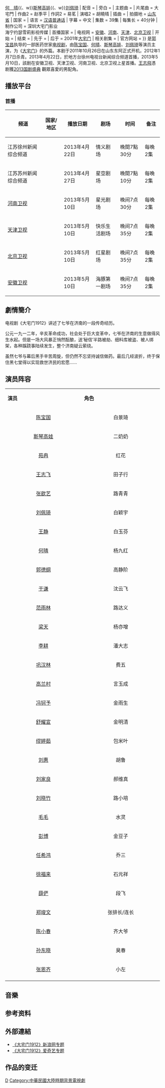 {{电视节目信息框
| 名称 = 大宅门1912
| 英文名称 = ''Da Zhai Men 1912''
| 别名 = 
| 图片 = [[文件:大宅门1912.jpg|250px]]
| 图说 = 海报
| 分类 = 近代
| 原创者= 
| 导演 = [[郭宝昌|郭宝昌]]
| 监制 = 
| 编剧 = 郭宝昌
| 制作人=柳霄
| 摄影 = 武斐斐
| 演出 = {{Nowrap begin}}[[陈宝国|陈宝国]]{{、w}}[[何晴|何　晴]]{{、w}}[[斯琴高娃|斯琴高娃]]{{、w}}[[刘佩琦|刘佩琦]]{{Nowrap end}}
| 配音 =
| 旁白 = 
| 主题曲 =
| 片尾曲 = 大宅門
| 作曲2 = 赵季平
| 作詞2 = 易茗
| 演唱2 = 胡曉晴
| 插曲 = 
| 拍摄地 = {{CHNML}}[[山东省|山东省]]
| 国家 = {{CHNML}}
| 语言 = [[汉语|汉语]][[普通话|普通话]]
| 字幕 = 中文
| 集数 = 39集
| 每集长 = 40分钟
| 制作公司 = 深圳大宅门影业<br />海宁约瑟雪莉影视传媒
| 首播国家 = {{CHNML}} 
| 电视网 = [[安徽卫视|安徽]]、[[河南卫视|河南]]、[[天津卫视|天津]]、[[北京卫视|北京卫视]]
| 开始 = {{start date|2013|5|10}}
| 结束 = {{end date|2013|5|28}}
| 先于 = 
| 后于 = 2001年[[大宅门|大宅门]]
| 相关剧集 = 
| 官方网站 = 
}}
{{engname|《'''大宅门1912'''》|Da Zhai Men 1912}}是[[郭宝昌|郭宝昌]]执导的一部医药世家[[电视剧|电视剧]]，由[[陈宝国|陈宝国]]、[[何晴|何晴]]、[[斯琴高娃|斯琴高娃]]、[[刘佩琦|刘佩琦]]等演员主演，为《[[大宅门|大宅门]]》的外篇。本剧于2011年10月26日在山东东阿正式开机，2012年1月7日杀青。2013年4月22日，於地方台徐州电视台新闻综合频道首播，2013年5月10日，該剧在安徽卫视、天津卫视、河南卫视、北京卫视上星首播。[[王志飛|王志飛]]憑剧獲[[2013年国剧盛典获奖名单|2013国剧盛典]] 觀眾喜愛的男配角。

== 播放平台 ==
===首播===
{| class="wikitable"
|-
! 频道 || 国家/地区 || 播放日期 || 剧场 || 时间 || 备注
|- 
| 江苏徐州新闻综合频道 || rowspan="6" |{{CHNML}} || 2013年4月22日 || 情义剧场 ||晚間7點30分  || 每晚2集
|- 
| 江苏苏州新闻综合频道 || 2013年4月27日 || 星空剧场 ||晚間7點10分  || 每晚2集
|- 
| [[河南卫视|河南卫视]]||2013年5月10日 ||星光剧场 ||晚间7点30分 ||每晚2集
|- 
| [[天津卫视|天津卫视]]  ||2013年5月10日 ||快乐生活剧场 || 晚间7点35分 || 每晚2集
|- 
| [[北京卫视|北京卫视]] ||2013年5月10日 ||红星剧场 || 晚间7点35分 || 每晚2集
|- 
| [[安徽卫视|安徽卫视]] ||2013年5月10日 ||海豚第一剧场 ||晚间7点35分  || 每晚2集
|}

== 劇情簡介 ==
电视剧《大宅门1912》讲述了七爷在济南的一段传奇经历。 

公元一九一二年，辛亥革命成功，社会处于巨大变革中，七爷在济南的生意做得风生水起。但是一场大风暴正悄然酝酿，送‘秘信’半路被劫、细料库被盗、被人绑架，各种蹊跷事陆续发生，整个济南疑云萦绕。

虽然七爷与幕后黑手辛苦周旋，但仍然不忘坚持诚信做药。最后几经波折，终于保住黑七堂得以实现救世济民的宏愿……

==演员阵容==
{| class="wikitable" width="10%"
|- style="background:cornflowerblue; color:white" align="center"
|style="width:5%"|'''演员'''||style="width:5%"|'''角色'''
|-
|  <center>[[陈宝国|陈宝国]]|| <center>白景琦
|-
|  <center>[[斯琴高娃|斯琴高娃]]|| <center>二奶奶 
|-
|  <center>[[苑冉|苑冉]]  ||<center>红花 
|-
|  <center>[[王志飞|王志飞]] ||<center>田子行
|-
|  <center>[[张歆艺|张歆艺]] ||<center>路青青
|-
|  <center>[[刘佩琦|刘佩琦]]  ||<center>白颖宇
|-
|  <center>[[王静|王静]] ||<center>白玉芬 
|-
|  <center>[[何晴|何晴]]  ||<center>杨九红
|-
|  <center>[[郭德纲|郭德纲]] ||<center>高静阶
|-
|  <center>[[于謙_(相聲演員)|于谦]]||<center>沈云飞  
|-
|  <center>[[范雨林|范雨林]]  ||<center>路达义
|-
|  <center>[[梁天_(北京)|梁天]] ||<center>杨亦增 
|-
|  <center>[[李耕|李耕]] ||<center>潘大志 
|-
|  <center>[[巩汉林|巩汉林]] ||<center>费五 
|-
|  <center>[[高兰村|高兰村]] ||<center>言玉成 
|-
|  <center>[[冯钶予|冯钶予]] ||<center>金雨生 
|-
|  <center>[[舒耀宣|舒耀宣]]||<center>金明清  
|-
|  <center>[[缪婷茹|缪婷茹]]||<center>包米叶  
|-
|  <center>[[劉惠_(演員)|刘惠]] ||<center>胡鲁 
|-
|  <center>[[刘家良|刘家良]] ||<center>郝维真 
|-
|  <center>[[刘晓竹|刘晓竹]]||<center>路小培  
|-
|  <center>[[毛毛|毛毛]] ||<center>水灵 
|-
|  <center>[[彭博|彭博]]||<center>金豆子  
|-
|  <center>[[任希鸿|任希鸿]] ||<center>乔三 
|-
|  <center>[[徐福来|徐福来]] || <center>石元祥
|-
|  <center>[[薛俨|薛俨]] ||<center>段飞 
|-
|  <center>[[郑竣文|郑竣文]]  ||<center>张排长/连长
|-
|  <center>[[陈小春|陈小春]]  ||<center>齐大爷
|-
|  <center>[[孙东晓|孙东晓]] || <center>臭春
|-
|  <center>[[张恩齐|张恩齐]] ||<center>小左 
|-
|}

==音樂==
{{Tracklist
| collapsed       = 
| headline        = 
| extra_column    = 演唱
| total_length    = 
| all_writing     = 
| all_lyrics      = 
| all_music       =

| title1          = 《大宅门》 
| note1           = 片尾曲 
| writer1         =  
| lyrics1         = 易茗
| music1          = 趙季平
| arranger1       =  
| extra1          = 胡晓晴
}}

==参考资料==
{{reflist}}

==外部連結==
*[http://ent.sina.com.cn/f/v/dazhaimen/  《大宅门1912》新浪网专题] {{Wayback|url=http://ent.sina.com.cn/f/v/dazhaimen/ |date=20170715162303 }}{{zh-cn}}
*[http://yule.iqiyi.com/dzm1912.html   《大宅门1912》爱奇艺专题] {{Wayback|url=http://yule.iqiyi.com/dzm1912.html |date=20160304053535 }}{{zh-cn}}

==作品的变迁==
{{電視節目的變遷
|電視台={{CHNML}} [[安徽卫视|安徽卫视]]
|播放檔次= [[海豚第一剧场|海豚第一剧场]] 19:31-21:10
|上一節目=[[乱世三义|乱世三义]]<br>（2013.04.20 - 2013.05.09）
|節目名稱= 大宅门1912<br />（2013.05.10 - 2013.05.28）
|下一節目=[[门第_(电视剧)|门第]]<br />（2013.05.29 - 2013.06.14）
}}

{{DEFAULTSORT:Da大}}
{{安徽卫视电视剧}}
{{2013年中國大陸古裝/民初電視劇}}
[[Category:2013年中國電視劇集|D]]
[[Category:中華民國大陸時期背景電視劇|Category:中華民國大陸時期背景電視劇]]